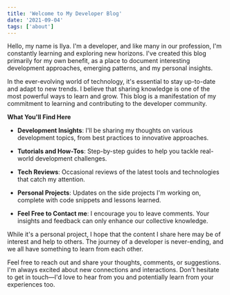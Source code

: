 ```yaml
---
title: 'Welcome to My Developer Blog'
date: '2021-09-04'
tags: ['about']
---
```


Hello, my name is Ilya. I'm a developer, and like many in our profession, I'm constantly learning and exploring new horizons. I've created this blog primarily for my own benefit, as a place to document interesting development approaches, emerging patterns, and my personal insights.

In the ever-evolving world of technology, it's essential to stay up-to-date and adapt to new trends. I believe that sharing knowledge is one of the most powerful ways to learn and grow. This blog is a manifestation of my commitment to learning and contributing to the developer community.

**What You'll Find Here**

- **Development Insights**: I'll be sharing my thoughts on various development topics, from best practices to innovative approaches.

- **Tutorials and How-Tos**: Step-by-step guides to help you tackle real-world development challenges.

- **Tech Reviews**: Occasional reviews of the latest tools and technologies that catch my attention.

- **Personal Projects**: Updates on the side projects I'm working on, complete with code snippets and lessons learned.

- **Feel Free to Contact me**: I encourage you to leave comments. Your insights and feedback can only enhance our collective knowledge.

While it's a personal project, I hope that the content I share here may be of interest and help to others. The journey of a developer is never-ending, and we all have something to learn from each other.

Feel free to reach out and share your thoughts, comments, or suggestions. I'm always excited about new connections and interactions. Don't hesitate to get in touch—I'd love to hear from you and potentially learn from your experiences too.